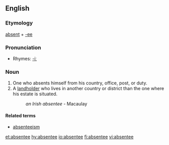 ==English==
===Etymology===
[[absent]] + [[-ee]]

===Pronunciation===
*Rhymes: [[Rhymes:English:-iː|-iː]]

===Noun=== 
#One who absents himself from his country, office, post, or duty.
#A [[landholder]] who lives in another country or district than the one where his estate is situated.
#:''an Irish absentee'' - Macaulay

====Related terms====
*[[absenteeism]]

[[et:absentee]]
[[hy:absentee]]
[[io:absentee]]
[[fi:absentee]]
[[vi:absentee]]